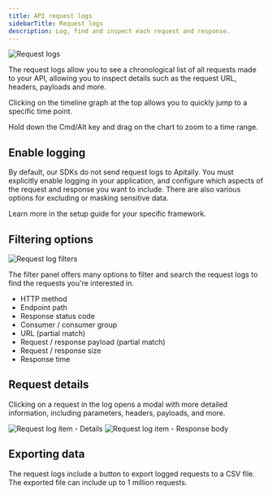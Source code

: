 ```yaml
---
title: API request logs
sidebarTitle: Request logs
description: Log, find and inspect each request and response.
---
```


<img src="https://assets.apitally.io/docs/2025-07-08/request-logs.webp" alt="Request logs" class="rounded-xl" />

The request logs allow you to see a chronological list of all requests made to your API, allowing you to inspect details such as the request URL, headers, payloads and more.

Clicking on the timeline graph at the top allows you to quickly jump to a specific time point.

<Tip>Hold down the Cmd/Alt key and drag on the chart to zoom to a time range.</Tip>

## Enable logging

By default, our SDKs do not send request logs to Apitally.
You must explicitly enable logging in your application, and configure which aspects of the request and response you want to include.
There are also various options for excluding or masking sensitive data.

Learn more in the setup guide for your specific framework.

## Filtering options

<img src="https://assets.apitally.io/docs/2025-07-08/request-log-filters.webp" alt="Request log filters" class="rounded-xl" />

The filter panel offers many options to filter and search the request logs to find the requests you're interested in.

- HTTP method
- Endpoint path
- Response status code
- Consumer / consumer group
- URL (partial match)
- Request / response payload (partial match)
- Request / response size
- Response time

## Request details

Clicking on a request in the log opens a modal with more detailed information, including parameters, headers, payloads, and more.

<div className="flex flex-row justify-between gap-4" style={{ margin: "-1rem 0" }}>
  <img src="https://assets.apitally.io/docs/2025-07-08/request-log-item-details.webp" alt="Request log item - Details" class="rounded" />
  <img src="https://assets.apitally.io/docs/2025-07-08/request-log-item-response-body.webp" alt="Request log item - Response body" class="rounded" />
</div>

## Exporting data

The request logs include a button to export logged requests to a CSV file. The exported file can include up to 1 million requests.
